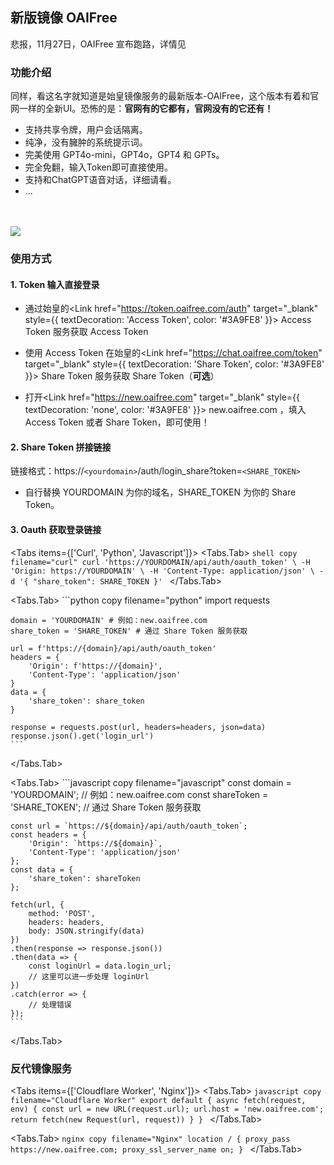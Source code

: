 

## 新版镜像 OAIFree

<Callout type="error">
    悲报，11月27日，OAIFree 宣布跑路，详情见<LinuxdoTopicLink linuxdoTopicId="272012"/>
</Callout>

### 功能介绍

同样，看这名字就知道是始皇镜像服务的最新版本-OAIFree，这个版本有着和官网一样的全新UI。恐怖的是：**官网有的它都有，官网没有的它还有！**

- 支持共享令牌，用户会话隔离。
- 纯净，没有臃肿的系统提示词。
- 完美使用 GPT4o-mini，GPT4o，GPT4 和 GPTs。
- 完全免翻，输入Token即可直接使用。
- 支持和ChatGPT语音对话，详细请看<LinuxdoTopicLink linuxdoTopicId="106834"/>。
- ...

<br></br>
<Image src="/oaifree.png" width={1206} height={708} />

### 使用方式

#### 1. Token 输入直接登录

 - 通过始皇的<Link href="https://token.oaifree.com/auth" target="_blank" style={{ textDecoration: 'Access Token', color: '#3A9FE8' }}> Access Token </Link>服务获取 Access Token

 - 使用 Access Token 在始皇的<Link href="https://chat.oaifree.com/token" target="_blank" style={{ textDecoration: 'Share Token', color: '#3A9FE8' }}> Share Token </Link>服务获取 Share Token（**可选**）

 - 打开<Link href="https://new.oaifree.com" target="_blank" style={{ textDecoration: 'none', color: '#3A9FE8' }}> new.oaifree.com </Link>，填入 Access Token 或者 Share Token，即可使用！

#### 2. Share Token 拼接链接

链接格式：https://`<yourdomain>`/auth/login_share?token=`<SHARE_TOKEN>`

 - 自行替换 YOURDOMAIN 为你的域名，SHARE_TOKEN 为你的 Share Token。

#### 3. Oauth 获取登录链接

<Tabs items={['Curl', 'Python', 'Javascript']}>
  <Tabs.Tab>
    ```shell copy filename="curl"
    curl 'https://YOURDOMAIN/api/auth/oauth_token' \
    -H 'Origin: https://YOURDOMAIN' \
    -H 'Content-Type: application/json' \
    -d '{
        "share_token": SHARE_TOKEN
    }'
    ```
  </Tabs.Tab>

  <Tabs.Tab>
    ```python copy filename="python"
    import requests

    domain = 'YOURDOMAIN' # 例如：new.oaifree.com
    share_token = 'SHARE_TOKEN' # 通过 Share Token 服务获取

    url = f'https://{domain}/api/auth/oauth_token'
    headers = {
        'Origin': f'https://{domain}',
        'Content-Type': 'application/json'
    }
    data = {
        'share_token': share_token
    }

    response = requests.post(url, headers=headers, json=data)
    response.json().get('login_url')
    ```
  </Tabs.Tab>

  <Tabs.Tab>
    ```javascript copy filename="javascript"
    const domain = 'YOURDOMAIN'; // 例如：new.oaifree.com
    const shareToken = 'SHARE_TOKEN'; // 通过 Share Token 服务获取

    const url = `https://${domain}/api/auth/oauth_token`;
    const headers = {
        'Origin': `https://${domain}`,
        'Content-Type': 'application/json'
    };
    const data = {
        'share_token': shareToken
    };

    fetch(url, {
        method: 'POST',
        headers: headers,
        body: JSON.stringify(data)
    })
    .then(response => response.json())
    .then(data => {
        const loginUrl = data.login_url;
        // 这里可以进一步处理 loginUrl
    })
    .catch(error => {
        // 处理错误
    });
    ```
  </Tabs.Tab>
</Tabs>



### 反代镜像服务
<Tabs items={['Cloudflare Worker', 'Nginx']}>
  <Tabs.Tab>
    ```javascript copy filename="Cloudflare Worker"
    export default {
      async fetch(request, env) {
        const url = new URL(request.url);
        url.host = 'new.oaifree.com';
        return fetch(new Request(url, request))
      }
    }
    ```
  </Tabs.Tab>

  <Tabs.Tab>
    ```nginx copy filename="Nginx"
    location / {
      proxy_pass https://new.oaifree.com;
      proxy_ssl_server_name on;
    }
    ```
  </Tabs.Tab>
</Tabs>




